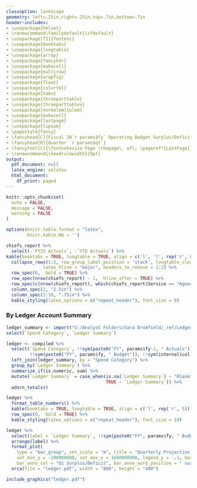 ```yaml
---
classoption: landscape
geometry: left=.25in,right=.25in,top=.7in,bottom=.7in
header-includes:
- \usepackage{helvet}
- \renewcommand\familydefault{\sfdefault}
- \usepackage[T1]{fontenc}
- \usepackage{booktabs}
- \usepackage{longtable}
- \usepackage{array}
- \usepackage{fancyhdr}
- \usepackage{makecell}
- \usepackage{multirow}
- \usepackage{wrapfig}
- \usepackage{float}
- \usepackage{colortbl}
- \usepackage{tabu}
- \usepackage{threeparttable}
- \usepackage{threeparttablex}
- \usepackage[normalem]{ulem}
- \usepackage{makecell}
- \usepackage{lastpage}
- \usepackage{lipsum}
- \pagestyle{fancy}
- \fancyhead[C]{Fiscal 20`r params$fy` Operating Budget Surplus/Deficit Projection}
- \fancyhead[R]{Quarter `r params$qt`}
- \fancyfoot[C]{\footnotesize Page \thepage\, of\, \pageref*{LastPage}}
- \renewcommand{\headrulewidth}{0pt}
output:
  pdf_document: null
  latex_engine: xelatex
  html_document:
    df_print: paged
---
```


```r
knitr::opts_chunk$set(
  echo = FALSE,
  message = FALSE,
  warning = FALSE
)

options(knitr.table.format = "latex",
        knitr.kable.NA = '')
```

```r

chiefs_report %>%
  select(-`FY23 Actuals`, -`YTD Actuals`) %>%
kable(booktabs = TRUE, longtable = TRUE, align = c('l', 'l', rep('r', 8))) %>%
  collapse_rows(1:2, row_group_label_position = 'stack', longtable_clean_cut = FALSE,
              latex_hline = "major", headers_to_remove = 1:2) %>%
  row_spec(0,  bold = TRUE) %>%
  row_spec(nrow(chiefs_report) - 1,  hline_after = TRUE) %>%
  row_spec(c(nrow(chiefs_report), which(chiefs_report$Service == "Agency Total")), bold = TRUE) %>%
  column_spec(2, "2.5in") %>%
  column_spec(3:10, ".75in") %>%
  kable_styling(latex_options = c("repeat_header"), font_size = 8)

```

\newpage

### By Ledger Account Summary

```r

ledger_summary <- import("G:/Analyst Folders/Sara Brumfield/_ref/Ledger Summary to Spend Category Map.xlsx") %>%
select(`Spend Category`, `Ledger Summary`)

ledger <- compiled %>%
  select(`Spend Category`, !!sym(paste0("FY", params$fy-1, " Actuals")), `YTD Actuals`,
         !!sym(paste0("FY", params$fy, " Budget")), !!sym(internal$col.proj), !!sym(internal$col.surdef)) %>%
  left_join(ledger_summary, by = "Spend Category") %>%
  group_by(`Ledger Summary`) %>%
  summarize_if(is.numeric, sum) %>%
  mutate(`Ledger Summary` = case_when(is.na(`Ledger Summary`) ~ "Blank",
                                      TRUE ~ `Ledger Summary`)) %>%
  adorn_totals()

ledger %>%
  format_table_numbers() %>%
  kable(booktabs = TRUE, longtable = TRUE, align = c('l', rep('r', 5))) %>%
  row_spec(0,  bold = TRUE) %>%
  kable_styling(latex_options = c("repeat_header"), font_size = 10)
```

```r

ledger %>%
  select(label = `Ledger Summary`, !!sym(paste0("FY", params$fy, " Budget")), !!sym(paste0("Q", params$qtr, " Projection")), !!sym(paste0("Q", params$qtr, " Surplus/Deficit"))) %>%
  arrange(label) %>%
  format_plot(
    type = "bar_group", set_scale = "m", title = "Quarterly Projection vs Budget", margin_t = 50, show_y = TRUE,
    set_min_y = -200000000, set_max_y = 1600000000, legend_y = -.1, bar_anno_y = 150000000,
    bar_anno_col = "Q1 Surplus/Deficit", bar_anno_word_positive = " surplus", bar_anno_word_negative = " deficit") %>%
  orca(file = "ledger.pdf", width = "800", height = "400")

include_graphics("ledger.pdf")
```